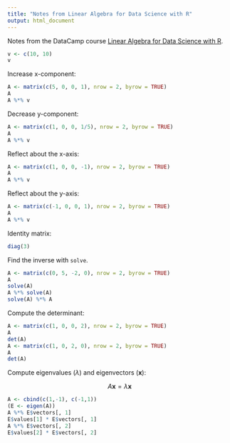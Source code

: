 ```yaml
---
title: "Notes from Linear Algebra for Data Science with R"
output: html_document
---
```


Notes from the DataCamp course
[Linear Algebra for Data Science with R][datacamp].

[datacamp]: https://campus.datacamp.com/courses/linear-algebra-for-data-science-in-r/

```r
v <- c(10, 10)
v
```

Increase x-component:

```r
A <- matrix(c(5, 0, 0, 1), nrow = 2, byrow = TRUE)
A
A %*% v
```

Decrease y-component:

```r
A <- matrix(c(1, 0, 0, 1/5), nrow = 2, byrow = TRUE)
A
A %*% v
```

Reflect about the x-axis:

```r
A <- matrix(c(1, 0, 0, -1), nrow = 2, byrow = TRUE)
A
A %*% v
```

Reflect about the y-axis:

```r
A <- matrix(c(-1, 0, 0, 1), nrow = 2, byrow = TRUE)
A
A %*% v
```

Identity matrix:

```r
diag(3)
```


Find the inverse with `solve`.

```r
A <- matrix(c(0, 5, -2, 0), nrow = 2, byrow = TRUE)
A
solve(A)
A %*% solve(A)
solve(A) %*% A
```

Compute the determinant:

```r
A <- matrix(c(1, 0, 0, 2), nrow = 2, byrow = TRUE)
A
det(A)
A <- matrix(c(1, 0, 2, 0), nrow = 2, byrow = TRUE)
A
det(A)
```

Compute eigenvalues ($\lambda$) and eigenvectors ($\textbf{x}$):

$$ A\textbf{x} = \lambda\textbf{x}$$

```r
A <- cbind(c(1,-1), c(-1,1))
(E <- eigen(A))
A %*% E$vectors[, 1]
E$values[1] * E$vectors[, 1]
A %*% E$vectors[, 2]
E$values[2] * E$vectors[, 2]
```

